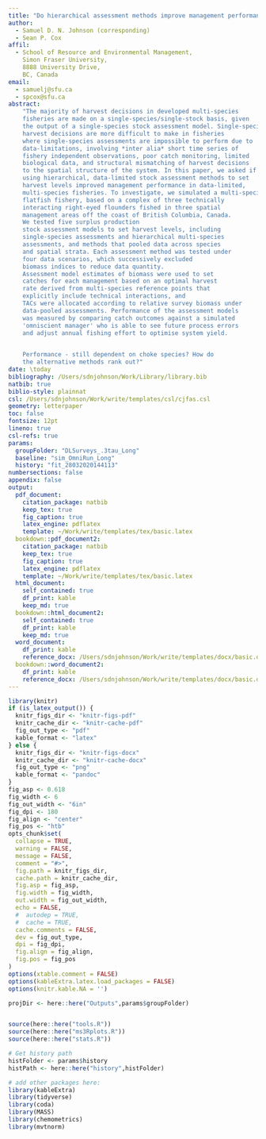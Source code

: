 ```yaml
---  
title: "Do hierarchical assessment methods improve management performance in multi-species, data-limited fisheries?"
author: 
  - Samuel D. N. Johnson (corresponding)
  - Sean P. Cox
affil:
  - School of Resource and Environmental Management,
    Simon Fraser University,
    8888 University Drive,
    BC, Canada
email:
  - samuelj@sfu.ca
  - spcox@sfu.ca
abstract: 
    "The majority of harvest decisions in developed multi-species 
    fisheries are made on a single-species/single-stock basis, given 
    the output of a single-species stock assessment model. Single-species
    harvest decisions are more difficult to make in fisheries
    where single-species assessments are impossible to perform due to
    data-limitations, involving *inter alia* short time series of
    fishery independent observations, poor catch monitoring, limited
    biological data, and structural mismatching of harvest decisions
    to the spatial structure of the system. In this paper, we asked if
    using hierarchical, data-limited stock assessment methods to set
    harvest levels improved management performance in data-limited, 
    multi-species fisheries. To investigate, we simulated a multi-species
    flatfish fishery, based on a complex of three technically 
    interacting right-eyed flounders fished in three spatial 
    management areas off the coast of British Columbia, Canada. 
    We tested five surplus production 
    stock assessment models to set harvest levels, including 
    single-species assessments and hierarchical multi-species 
    assessments, and methods that pooled data across species 
    and spatial strata. Each assessment method was tested under 
    four data scenarios, which successively excluded  
    biomass indices to reduce data quantity. 
    Assessment model estimates of biomass were used to set 
    catches for each management based on an optimal harvest
    rate derived from multi-species reference points that
    explicitly include technical interactions, and 
    TACs were allocated according to relative survey biomass under 
    data-pooled assessments. Performance of the assessment models
    was measured by comparing catch outcomes against a simulated
    'omniscient manager' who is able to see future process errors
    and adjust annual fishing effort to optimise system yield. 
    

    Performance - still dependent on choke species? How do
    the alternative methods rank out?"
date: \today
bibliography: /Users/sdnjohnson/Work/Library/library.bib
natbib: true
biblio-style: plainnat
csl: /Users/sdnjohnson/Work/write/templates/csl/cjfas.csl 
geometry: letterpaper
toc: false
fontsize: 12pt
lineno: true
csl-refs: true
params:
  groupFolder: "DLSurveys_.3tau_Long"
  baseline: "sim_OmniRun_Long"
  history: "fit_28032020144113"
numbersections: false
appendix: false
output: 
  pdf_document:
    citation_package: natbib
    keep_tex: true
    fig_caption: true
    latex_engine: pdflatex
    template: ~/Work/write/templates/tex/basic.latex
  bookdown::pdf_document2:
    citation_package: natbib
    keep_tex: true
    fig_caption: true
    latex_engine: pdflatex
    template: ~/Work/write/templates/tex/basic.latex
  html_document:
    self_contained: true
    df_print: kable
    keep_md: true
  bookdown::html_document2:
    self_contained: true
    df_print: kable
    keep_md: true
  word_document:
    df_print: kable
    reference_docx: /Users/sdnjohnson/Work/write/templates/docx/basic.docx
  bookdown::word_document2:
    df_print: kable
    reference_docx: /Users/sdnjohnson/Work/write/templates/docx/basic.docx
---
```



```r
library(knitr)
if (is_latex_output()) {
  knitr_figs_dir <- "knitr-figs-pdf"
  knitr_cache_dir <- "knitr-cache-pdf"
  fig_out_type <- "pdf"
  kable_format <- "latex"
} else {
  knitr_figs_dir <- "knitr-figs-docx"
  knitr_cache_dir <- "knitr-cache-docx"
  fig_out_type <- "png"
  kable_format <- "pandoc"
}
fig_asp <- 0.618
fig_width <- 6
fig_out_width <- "6in"
fig_dpi <- 180
fig_align <- "center"
fig_pos <- "htb"
opts_chunk$set(
  collapse = TRUE,
  warning = FALSE,
  message = FALSE,
  comment = "#>",
  fig.path = knitr_figs_dir,
  cache.path = knitr_cache_dir,
  fig.asp = fig_asp,
  fig.width = fig_width,
  out.width = fig_out_width,
  echo = FALSE,
  #  autodep = TRUE,
  #  cache = TRUE,
  cache.comments = FALSE,
  dev = fig_out_type,
  dpi = fig_dpi,
  fig.align = fig_align,
  fig.pos = fig_pos
)
options(xtable.comment = FALSE)
options(kableExtra.latex.load_packages = FALSE)
options(knitr.kable.NA = '')

projDir <- here::here("Outputs",params$groupFolder)


source(here::here("tools.R"))
source(here::here("ms3Rplots.R"))
source(here::here("stats.R"))

# Get history path
histFolder <- params$history
histPath <- here::here("history",histFolder)

```

```r
# add other packages here:
library(kableExtra)
library(tidyverse)
library(coda)
library(MASS)
library(chemometrics)
library(mvtnorm)
```



